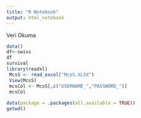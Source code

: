 ```yaml
---
title: "R Notebook"
output: html_notebook
---
```


Veri Okuma
```r
data()
df<-swiss
df
survival
library(readxl)
 McsS <- read_excel("McsS.XLSX")
 View(McsS)
 mcsCol <- McsS[,c("USERNAME_","PASSWORD_")]
 mcsCol
 
data(package = .packages(all.available = TRUE))
getwd()
```


